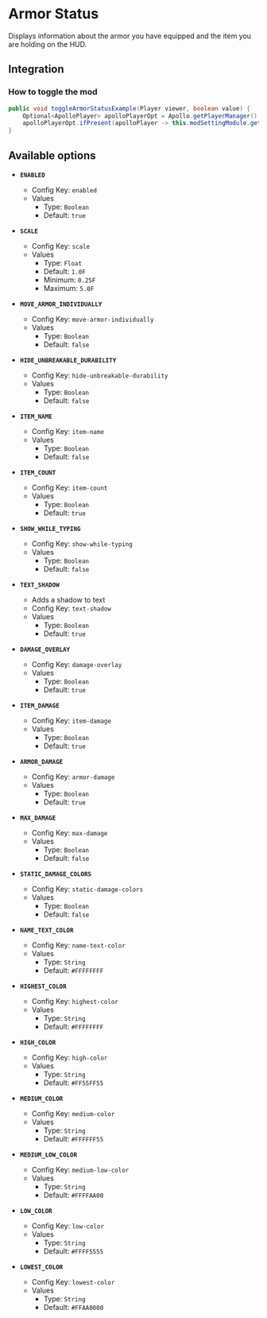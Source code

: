 # Armor Status

Displays information about the armor you have equipped and the item you are holding on the HUD.

## Integration

### How to toggle the mod

```java
public void toggleArmorStatusExample(Player viewer, boolean value) {
    Optional<ApolloPlayer> apolloPlayerOpt = Apollo.getPlayerManager().getPlayer(viewer.getUniqueId());
    apolloPlayerOpt.ifPresent(apolloPlayer -> this.modSettingModule.getOptions().set(apolloPlayer, ModArmorstatus.ENABLED, value));
}
```

## Available options

- __`ENABLED`__
    - Config Key: `enabled`
    - Values
        - Type: `Boolean`
        - Default: `true`

- __`SCALE`__
    - Config Key: `scale`
    - Values
        - Type: `Float`
        - Default: `1.0F`
        - Minimum: `0.25F`
        - Maximum: `5.0F`

- __`MOVE_ARMOR_INDIVIDUALLY`__
    - Config Key: `move-armor-individually`
    - Values
        - Type: `Boolean`
        - Default: `false`

- __`HIDE_UNBREAKABLE_DURABILITY`__
    - Config Key: `hide-unbreakable-durability`
    - Values
        - Type: `Boolean`
        - Default: `false`

- __`ITEM_NAME`__
    - Config Key: `item-name`
    - Values
        - Type: `Boolean`
        - Default: `false`

- __`ITEM_COUNT`__
    - Config Key: `item-count`
    - Values
        - Type: `Boolean`
        - Default: `true`

- __`SHOW_WHILE_TYPING`__
    - Config Key: `show-while-typing`
    - Values
        - Type: `Boolean`
        - Default: `false`

- __`TEXT_SHADOW`__
    - Adds a shadow to text
    - Config Key: `text-shadow`
    - Values
        - Type: `Boolean`
        - Default: `true`

- __`DAMAGE_OVERLAY`__
    - Config Key: `damage-overlay`
    - Values
        - Type: `Boolean`
        - Default: `true`

- __`ITEM_DAMAGE`__
    - Config Key: `item-damage`
    - Values
        - Type: `Boolean`
        - Default: `true`

- __`ARMOR_DAMAGE`__
    - Config Key: `armor-damage`
    - Values
        - Type: `Boolean`
        - Default: `true`

- __`MAX_DAMAGE`__
    - Config Key: `max-damage`
    - Values
        - Type: `Boolean`
        - Default: `false`

- __`STATIC_DAMAGE_COLORS`__
    - Config Key: `static-damage-colors`
    - Values
        - Type: `Boolean`
        - Default: `false`

- __`NAME_TEXT_COLOR`__
    - Config Key: `name-text-color`
    - Values
        - Type: `String`
        - Default: `#FFFFFFFF`

- __`HIGHEST_COLOR`__
    - Config Key: `highest-color`
    - Values
        - Type: `String`
        - Default: `#FFFFFFFF`

- __`HIGH_COLOR`__
    - Config Key: `high-color`
    - Values
        - Type: `String`
        - Default: `#FF55FF55`

- __`MEDIUM_COLOR`__
    - Config Key: `medium-color`
    - Values
        - Type: `String`
        - Default: `#FFFFFF55`

- __`MEDIUM_LOW_COLOR`__
    - Config Key: `medium-low-color`
    - Values
        - Type: `String`
        - Default: `#FFFFAA00`

- __`LOW_COLOR`__
    - Config Key: `low-color`
    - Values
        - Type: `String`
        - Default: `#FFFF5555`

- __`LOWEST_COLOR`__
    - Config Key: `lowest-color`
    - Values
        - Type: `String`
        - Default: `#FFAA0000`

